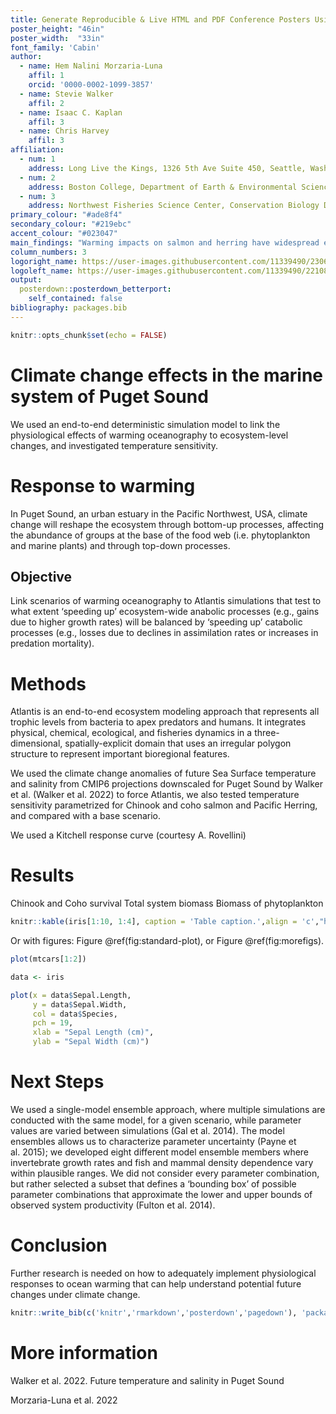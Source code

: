 ---
title: Generate Reproducible & Live HTML and PDF Conference Posters Using RMarkdown
poster_height: "46in"
poster_width:  "33in"
font_family: 'Cabin'
author:
  - name: Hem Nalini Morzaria-Luna
    affil: 1
    orcid: '0000-0002-1099-3857'
  - name: Stevie Walker
    affil: 2
  - name: Isaac C. Kaplan
    affil: 3
  - name: Chris Harvey
    affil: 3  
affiliation:
  - num: 1
    address: Long Live the Kings, 1326 5th Ave Suite 450, Seattle, Washington, United States. 
  - num: 2
    address: Boston College, Department of Earth & Environmental Sciences, 140 Commonwealth Ave, Chestnut Hill, Massachusetts, United States.
  - num: 3 
    address: Northwest Fisheries Science Center, Conservation Biology Division, 2725 Montlake Blvd East, Seattle, Washington, United States.
primary_colour: "#ade8f4"
secondary_colour: "#219ebc"
accent_colour: "#023047"
main_findings: "Warming impacts on salmon and herring have widespread ecosystem impacts"
column_numbers: 3
logoright_name: https://user-images.githubusercontent.com/11339490/230630283-502c610d-4837-4a71-a8bc-c7459fa3a623.png
logoleft_name: https://user-images.githubusercontent.com/11339490/221080115-55142753-1e09-4d8f-a0b4-df314d9dfd19.jpg
output: 
  posterdown::posterdown_betterport:
    self_contained: false
bibliography: packages.bib
---

```{r setup, include=FALSE}
knitr::opts_chunk$set(echo = FALSE)
```
# Climate change effects in the marine system of Puget Sound

We used an end-to-end deterministic simulation model to link the physiological effects of warming oceanography to ecosystem-level changes, and investigated temperature sensitivity. 


# Response to warming
In Puget Sound, an urban estuary in the Pacific Northwest, USA, climate change will reshape the ecosystem through bottom-up processes, affecting the abundance of groups at the base of the food web (i.e. phytoplankton and marine plants) and through top-down processes.

## Objective

Link scenarios of warming oceanography to Atlantis simulations that test to what extent ‘speeding up’ ecosystem-wide anabolic processes (e.g., gains due to higher growth rates) will be balanced by ‘speeding up’ catabolic processes (e.g., losses due to declines in assimilation rates or increases in predation mortality).

# Methods

Atlantis is an end-to-end ecosystem modeling approach that represents all trophic levels from bacteria to apex predators and humans. It integrates physical, chemical, ecological, and fisheries dynamics in a three-dimensional, spatially-explicit domain that uses an irregular polygon structure to represent important bioregional features. 

We used the climate change anomalies of future Sea Surface temperature and salinity from CMIP6 projections downscaled for Puget Sound by Walker et al. (Walker et al. 2022) to force Atlantis, we also tested temperature sensitivity parametrized for Chinook and coho salmon and Pacific Herring, and compared with a base scenario.

We used a Kitchell response curve (courtesy A. Rovellini)

# Results

Chinook and Coho survival
Total system biomass
Biomass of phytoplankton

```{r mytable, out.width='80%'}
knitr::kable(iris[1:10, 1:4], caption = 'Table caption.',align = 'c',"html")
```

Or with figures: Figure \@ref(fig:standard-plot), or Figure \@ref(fig:morefigs).

```{r standard-plot, out.width='80%', fig.align='center', fig.cap='Great figure!', fig.height=5}
plot(mtcars[1:2])
```

```{r morefigs, out.width='80%', echo=TRUE, fig.cap='Amazing, right?!', fig.height=5}
data <- iris

plot(x = data$Sepal.Length, 
     y = data$Sepal.Width, 
     col = data$Species,
     pch = 19, 
     xlab = "Sepal Length (cm)",
     ylab = "Sepal Width (cm)")

```

# Next Steps

 We used a single-model ensemble approach, where multiple simulations are conducted with the same model, for a given scenario, while parameter values are varied between simulations (Gal et al. 2014). The model ensembles allows us to characterize parameter uncertainty (Payne et al. 2015); we developed eight different model ensemble members where invertebrate growth rates and fish and mammal density dependence vary within plausible ranges. We did not consider every parameter combination, but rather selected a subset that defines a ‘bounding box’ of possible parameter combinations that approximate the lower and upper bounds of observed system productivity (Fulton et al. 2014).
 
# Conclusion

Further research is needed on how to adequately implement physiological responses to ocean warming that can help understand potential future changes under climate change. 

```{r, include=FALSE}
knitr::write_bib(c('knitr','rmarkdown','posterdown','pagedown'), 'packages.bib')
```

# More information

Walker et al. 2022. Future temperature and salinity in Puget Sound  

Morzaria-Luna et al. 2022 
